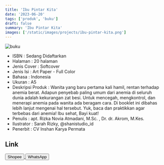 ```yaml
---
title: 'Ibu Pintar Kita'
date: '2023-06-20'
tags: ['produk', 'buku']
draft: false
summary: 'Ibu Pintar Kita'
images: ['/static/images/projects/ibu-pintar-kita.png']
---
```


![buku](/static/images/projects/ibu-pintar-kita.png)

- ISBN : Sedang Didaftarkan
- Halaman : 20 halaman
- Jenis Cover : Softcover
- Jenis Isi : Art Paper - Full Color
- Bahasa : Indonesia
- Ukuran : A5
- Deskripsi Produk : Wanita yang baru pertama kali hamil, rentan terhadap anemia berat. Adapun penyebab paling umum dari anemia di seluruh dunia adalah kekurangan zat besi. Untuk mencegah, mengkontrol, dan menerapi anemia pada wanita ada beragam cara. Di booklet ini dibahas lebih lanjut mengenai hal tersebut. Yuk, baca dan praktikkan agar terbebas dari anemia! Ibu sehat, Bayi kuat!
- Penulis : apt. Rizka Novia Atmadani, M.Sc. , Dr. dr. Akrom, M.Kes.
- Ilustrator : Sarah Rizky, @shanistudio_id
- Penerbit : CV Inshan Karya Permata

## Link

<div>
<a
  href="https://shopee.co.id/Ibu-Pintar-Kita-i.826142690.19681062642?sp_atk=2e229aa9-36c3-4c26-9119-57e673af01de&xptdk=2e229aa9-36c3-4c26-9119-57e673af01de"
  target="_blank"
>
  <button className="btn-shopee">Shopee</button>
</a>

  <a href="https://wa.me/6281567891021" target="_blank">
    <button className="btn-wa">WhatsApp</button>
  </a>
</div>
